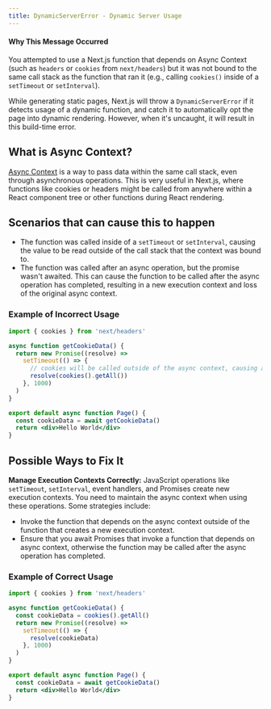 ```yaml
---
title: DynamicServerError - Dynamic Server Usage
---
```


#### Why This Message Occurred

You attempted to use a Next.js function that depends on Async Context (such as `headers` or `cookies` from `next/headers`) but it was not bound to the same call stack as the function that ran it (e.g., calling `cookies()` inside of a `setTimeout` or `setInterval`).

While generating static pages, Next.js will throw a `DynamicServerError` if it detects usage of a dynamic function, and catch it to automatically opt the page into dynamic rendering. However, when it's uncaught, it will result in this build-time error.

## What is Async Context?

[Async Context](https://github.com/tc39/proposal-async-context) is a way to pass data within the same call stack, even through asynchronous operations. This is very useful in Next.js, where functions like cookies or headers might be called from anywhere within a React component tree or other functions during React rendering.

## Scenarios that can cause this to happen

- The function was called inside of a `setTimeout` or `setInterval`, causing the value to be read outside of the call stack that the context was bound to.
- The function was called after an async operation, but the promise wasn't awaited. This can cause the function to be called after the async operation has completed, resulting in a new execution context and loss of the original async context.

### Example of Incorrect Usage

```jsx filename="app/page.js"
import { cookies } from 'next/headers'

async function getCookieData() {
  return new Promise((resolve) =>
    setTimeout(() => {
      // cookies will be called outside of the async context, causing a build-time error
      resolve(cookies().getAll())
    }, 1000)
  )
}

export default async function Page() {
  const cookieData = await getCookieData()
  return <div>Hello World</div>
}
```

## Possible Ways to Fix It

**Manage Execution Contexts Correctly:** JavaScript operations like `setTimeout`, `setInterval`, event handlers, and Promises create new execution contexts. You need to maintain the async context when using these operations. Some strategies include:

- Invoke the function that depends on the async context outside of the function that creates a new execution context.
- Ensure that you await Promises that invoke a function that depends on async context, otherwise the function may be called after the async operation has completed.

### Example of Correct Usage

```jsx filename="app/page.js"
import { cookies } from 'next/headers'

async function getCookieData() {
  const cookieData = cookies().getAll()
  return new Promise((resolve) =>
    setTimeout(() => {
      resolve(cookieData)
    }, 1000)
  )
}

export default async function Page() {
  const cookieData = await getCookieData()
  return <div>Hello World</div>
}
```
